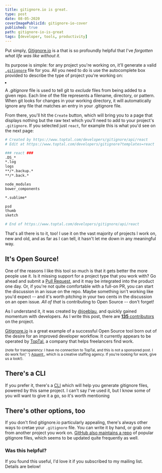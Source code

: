 ```yaml
---
title: gitignore.io is great.
type: post
date: 08-05-2020
coverImagePublicId: gitignore-io-cover
published: true
path: gitignore-io-is-great
tags: [developer, tools, productivity]
---
```


Put simply, [Gitignore.io](https://gitignore.io) is a that is so profoundly helpful that I've _forgotten what life was like without it._

Its purpose is simple: for any project you're working on, it'll generate a valid [`.gitignore`](https://docs.github.com/en/rest/reference/gitignore) file for you. All you need to do is use the autocomplete box provided to describe the type of project you're working on:

<Image
  publicId="gitignore-fill-in-the-blanks"
  border="2px solid #888"
  borderRadius="1rem"
/>

<Aside type="note">
  A <em>.gitignore</em> file is used to tell git to <em>exclude</em> files from
  being added to a given repo. Each line of the file represents a filename,
  directory, or pattern. When git looks for changes in your working directory,
  it will automatically ignore any file that matches an entry in your .gitignore
  file.
</Aside>

From there, you'll hit the `Create` button, which will bring you to a page that displays nothing but the raw text which you'll need to add to your project's `.gitignore`. If you selected just `react`, for example this is what you'd see on the next page:

```bash
# Created by https://www.toptal.com/developers/gitignore/api/react
# Edit at https://www.toptal.com/developers/gitignore?templates=react

### react ###
.DS_*
*.log
logs
**/*.backup.*
**/*.back.*

node_modules
bower_components

*.sublime*

psd
thumb
sketch

# End of https://www.toptal.com/developers/gitignore/api/react
```

That's all there is to it, too! I use it on the vast majority of projects I work on, new and old, and as far as I can tell, it hasn't let me down in any meaningful way.

## It's Open Source!

One of the reasons I like this tool so much is that it gets better the more people use it. Is it missing support for a project type that you work with? Go ahead and submit a [Pull Request](https://github.com/toptal/gitignore.io), and it may be integrated into the product one day. Or, if you're not quite comfortable with a full-on PR, you can start the discussion in an issue on the repo. Maybe something isn't working like you'd expect -- and it's worth pitching in your two cents in the discussion on an open issue. _All of that_ is contributing to Open Source -- don't forget!

As I understand it, it was created by [@joeblau](https://twitter.com/joeblau), and quickly gained momentum with developers. As I write this post, there are [**135** contributors](https://github.com/toptal/gitignore.io/graphs/contributors) on the project.

[Gitignore.io](https://gitignore.io) is a great example of a successful Open Source tool born out of the desire for an improved developer workflow. It currently appears to be operated by [TopTal](https://www.toptal.com/), a company that helps freelancers find work.

<Aside type="info">
  <small>
    (note for transparency: I have no connection to TopTal, and this is not a
    sponsored post. I do work for{' '}
    <a
      href="https://aquent.com?utm_campaign=mikebifulco&utm_source=mikebifulco.com&utm_content=gitignore-io-is-great"
      target="_blank"
      rel="noopener noreferrer"
    >
      Aquent
    </a>
    , which is a creative staffing agency. If you're looking for work, give us a
    look!).
  </small>
</Aside>

## There's a CLI

If you prefer it, there's a [CLI](https://docs.gitignore.io/install/command-line) which will help you generate gitignore files, powered by this same project. I can't say I've used it, but I know some of you will want to give it a go, so it's worth mentioning

## There's other options, too

If you don't find gitignore.io particularly appealing, there's always other ways to cretae your `.gitignore` file. You can write it by hand, or grab one from another project you work on. [GitHub also maintains a repo](https://github.com/github/gitignore) of popular gitignore files, which seems to be updated quite frequently as well.

### Was this helpful?

If you found this useful, I'd love it if you subscribed to my mailing list. Details are below!
